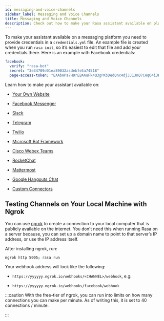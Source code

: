 ```yaml
---
id: messaging-and-voice-channels
sidebar_label: Messaging and Voice Channels
title: Messaging and Voice Channels
description: Check out how to make your Rasa assistant available on platforms like Facebook Messenger, Slack, Telegram or even your very own website.
---
```


To make your assistant available on a messaging platform you need to provide credentials
in a `credentials.yml` file.
An example file is created when you run `rasa init`, so it’s easiest to edit that file
and add your credentials there. Here is an example with Facebook credentials:

```yaml
facebook:
  verify: "rasa-bot"
  secret: "3e34709d01ea89032asdebfe5a74518"
  page-access-token: "EAAbHPa7H9rEBAAuFk4Q3gPKbDedQnx4djJJ1JmQ7CAqO4iJKrQcNT0wtD"
```

Learn how to make your assistant available on:

* [Your Own Website](./connectors/your-own-website)

* [Facebook Messenger](./connectors/facebook-messenger)

* [Slack](./connectors/slack)

* [Telegram](./connectors/telegram)

* [Twilio](./connectors/twilio)

* [Microsoft Bot Framework](./connectors/microsoft-bot-framework)

* [Cisco Webex Teams](./connectors/cisco-webex-teams)

* [RocketChat](./connectors/rocketchat)

* [Mattermost](./connectors/mattermost)

* [Google Hangouts Chat](./connectors/hangouts)

* [Custom Connectors](./connectors/custom-connectors)


<a aria-hidden="true" tabIndex="-1" className="anchor enhancedAnchor" id="using-ngrok"></a>

## Testing Channels on Your Local Machine with Ngrok

You can use [ngrok](https://ngrok.com/) to create a connection to your local
computer that is publicly available on the internet.
You don’t need this when running Rasa on a server because, you can set up a domain
name to point to that server’s IP address, or use the IP address itself.

After installing ngrok, run:

```bash
ngrok http 5005; rasa run
```

Your webhook address will look like the following:

* `https://yyyyyy.ngrok.io/webhooks/<CHANNEL>/webhook`, e.g.

* `https://yyyyyy.ngrok.io/webhooks/facebook/webhook`

:::caution
With the free-tier of ngrok, you can run into limits on how many connections you can make per minute.
As of writing this, it is set to 40 connections / minute.

:::
